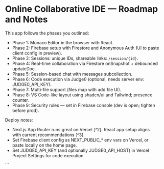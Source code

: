 # Online Collaborative IDE — Roadmap and Notes

This app follows the phases you outlined:
- Phase 1: Monaco Editor in the browser with React.
- Phase 2: Firebase setup with Firestore and Anonymous Auth (UI to paste client config in preview).
- Phase 3: Sessions: unique IDs, shareable links: `/session/{id}`.
- Phase 4: Real-time collaboration via Firestore onSnapshot + debounced updateDoc.
- Phase 5: Session-based chat with messages subcollection.
- Phase 6: Code execution via Judge0 (optional, needs server env: JUDGE0_API_KEY).
- Phase 7: Multi-file support (files map with add file UI).
- Phase 8: VS Code-like layout using shadcn/ui and Tailwind; presence counter.
- Phase 9: Security rules — set in Firebase console (dev is open; tighten before prod).

Deploy notes:
- Next.js App Router runs great on Vercel [^2]. React app setup aligns with current recommendations [^3].
- Set Firebase client config as NEXT_PUBLIC_* env vars on Vercel, or paste locally on the home page.
- Set JUDGE0_API_KEY (and optionally JUDGE0_API_HOST) in Vercel Project Settings for code execution.

\`\`\`
